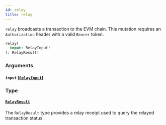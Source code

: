 ```yaml
---
id: relay
title: relay
---
```



`relay` broadcasts a transaction to the EVM chain. This mutation requires an `Authorization` header with a valid `Bearer` token.

```graphql
relay(
  input: RelayInput!
): RelayResult!
```


### Arguments

#### `input` ([`RelayInput`](/cyberconnect/reference/inputs/relay-input))




### Type

#### [`RelayResult`](/cyberconnect/reference/objects/relay-result) 

The `RelayResult` type provides a relay receipt used to query the relayed transaction status.




